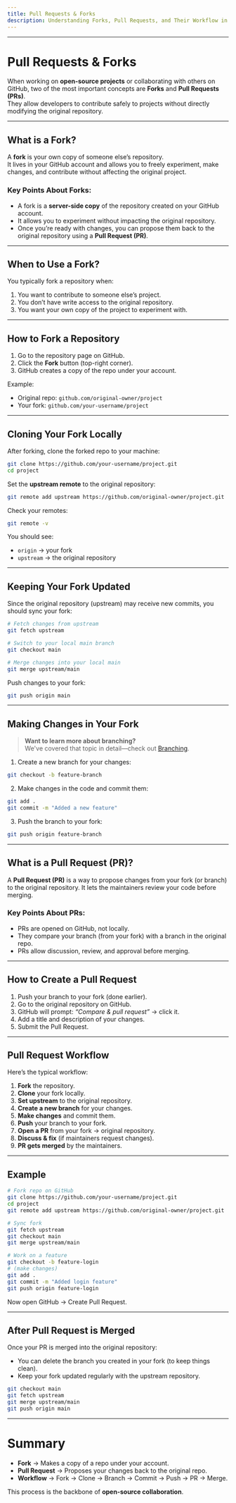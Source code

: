 ```yaml
---
title: Pull Requests & Forks
description: Understanding Forks, Pull Requests, and Their Workflow in GitHub
---
```


---

# Pull Requests & Forks

When working on **open-source projects** or collaborating with others on GitHub, two of the most important concepts are **Forks** and **Pull Requests (PRs)**.  
They allow developers to contribute safely to projects without directly modifying the original repository.

---

## What is a Fork?

A **fork** is your own copy of someone else’s repository.  
It lives in your GitHub account and allows you to freely experiment, make changes, and contribute without affecting the original project.

### Key Points About Forks:

- A fork is a **server-side copy** of the repository created on your GitHub account.
- It allows you to experiment without impacting the original repository.
- Once you’re ready with changes, you can propose them back to the original repository using a **Pull Request (PR)**.

---

## When to Use a Fork?

You typically fork a repository when:

1. You want to contribute to someone else’s project.
2. You don’t have write access to the original repository.
3. You want your own copy of the project to experiment with.

---

## How to Fork a Repository

1. Go to the repository page on GitHub.
2. Click the **Fork** button (top-right corner).
3. GitHub creates a copy of the repo under your account.

Example:

- Original repo: `github.com/original-owner/project`
- Your fork: `github.com/your-username/project`

---

## Cloning Your Fork Locally

After forking, clone the forked repo to your machine:

```bash
git clone https://github.com/your-username/project.git
cd project
```

Set the **upstream remote** to the original repository:

```bash
git remote add upstream https://github.com/original-owner/project.git
```

Check your remotes:

```bash
git remote -v
```

You should see:

- `origin` → your fork
- `upstream` → the original repository

---

## Keeping Your Fork Updated

Since the original repository (upstream) may receive new commits, you should sync your fork:

```bash
# Fetch changes from upstream
git fetch upstream

# Switch to your local main branch
git checkout main

# Merge changes into your local main
git merge upstream/main
```

Push changes to your fork:

```bash
git push origin main
```

---

## Making Changes in Your Fork

> **Want to learn more about branching?**  
> We've covered that topic in detail—check out [Branching](/branching).

1. Create a new branch for your changes:

```bash
git checkout -b feature-branch
```

2. Make changes in the code and commit them:

```bash
git add .
git commit -m "Added a new feature"
```

3. Push the branch to your fork:

```bash
git push origin feature-branch
```

---

## What is a Pull Request (PR)?

A **Pull Request (PR)** is a way to propose changes from your fork (or branch) to the original repository.
It lets the maintainers review your code before merging.

### Key Points About PRs:

- PRs are opened on GitHub, not locally.
- They compare your branch (from your fork) with a branch in the original repo.
- PRs allow discussion, review, and approval before merging.

---

## How to Create a Pull Request

1. Push your branch to your fork (done earlier).
2. Go to the original repository on GitHub.
3. GitHub will prompt:
   _“Compare & pull request”_ → click it.
4. Add a title and description of your changes.
5. Submit the Pull Request.

---

## Pull Request Workflow

Here’s the typical workflow:

1. **Fork** the repository.
2. **Clone** your fork locally.
3. **Set upstream** to the original repository.
4. **Create a new branch** for your changes.
5. **Make changes** and commit them.
6. **Push** your branch to your fork.
7. **Open a PR** from your fork → original repository.
8. **Discuss & fix** (if maintainers request changes).
9. **PR gets merged** by the maintainers.

---

## Example

```bash
# Fork repo on GitHub
git clone https://github.com/your-username/project.git
cd project
git remote add upstream https://github.com/original-owner/project.git

# Sync fork
git fetch upstream
git checkout main
git merge upstream/main

# Work on a feature
git checkout -b feature-login
# (make changes)
git add .
git commit -m "Added login feature"
git push origin feature-login
```

Now open GitHub → Create Pull Request.

---

## After Pull Request is Merged

Once your PR is merged into the original repository:

- You can delete the branch you created in your fork (to keep things clean).
- Keep your fork updated regularly with the upstream repository.

```bash
git checkout main
git fetch upstream
git merge upstream/main
git push origin main
```

---

# Summary

- **Fork** → Makes a copy of a repo under your account.
- **Pull Request** → Proposes your changes back to the original repo.
- **Workflow** → Fork → Clone → Branch → Commit → Push → PR → Merge.

This process is the backbone of **open-source collaboration**.
